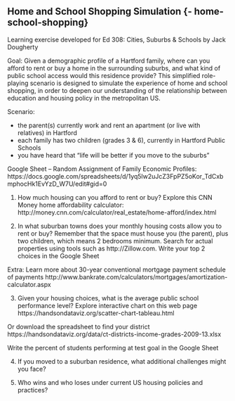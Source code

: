 ## Home and School Shopping Simulation {- home-school-shopping}
Learning exercise developed for Ed 308: Cities, Suburbs & Schools by Jack Dougherty

Goal: Given a demographic profile of a Hartford family, where can you afford to rent or buy a home in the surrounding suburbs, and what kind of public school access would this residence provide? This simplified role-playing scenario is designed to simulate the experience of home and school shopping, in order to deepen our understanding of the relationship between education and housing policy in the metropolitan US.

Scenario:

- the parent(s) currently work and rent an apartment (or live with relatives) in Hartford
- each family has two children (grades 3 & 6), currently in Hartford Public Schools
- you have heard that “life will be better if you move to the suburbs”

Google Sheet -- Random Assignment of Family Economic Profiles: https://docs.google.com/spreadsheets/d/1yq5lw2uJcZ3FpPZ5oKor_TdCxbmphocHk1EvYzD_W7U/edit#gid=0

1) How much housing can you afford to rent or buy? Explore this CNN Money home affordability calculator:
http://money.cnn.com/calculator/real_estate/home-afford/index.html

2) In what suburban towns does your monthly housing costs allow you to rent or buy?
Remember that the space must house you (the parent), plus two children, which means 2 bedrooms minimum. Search for actual properties using tools such as http://Zillow.com. Write your top 2 choices in the Google Sheet

Extra: Learn more about 30-year conventional mortgage payment schedule of payments
http://www.bankrate.com/calculators/mortgages/amortization-calculator.aspx

3) Given your housing choices, what is the average public school performance level? Explore interactive chart on this web page
https://handsondataviz.org/scatter-chart-tableau.html

Or download the spreadsheet to find your district https://handsondataviz.org/data/ct-districts-income-grades-2009-13.xlsx

Write the percent of students performing at test goal in the Google Sheet

4) If you moved to a suburban residence, what additional challenges might you face?

5) Who wins and who loses under current US housing policies and practices?
